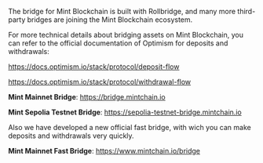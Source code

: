 The bridge for Mint Blockchain is built with Rollbridge, and many more third-party bridges are joining the Mint Blockchain ecosystem.

For more technical details about bridging assets on Mint Blockchain, you can refer to the official documentation of Optimism for deposits and withdrawals:

https://docs.optimism.io/stack/protocol/deposit-flow

https://docs.optimism.io/stack/protocol/withdrawal-flow


<b>Mint Mainnet Bridge</b>: https://bridge.mintchain.io

<b>Mint Sepolia Testnet Bridge</b>: https://sepolia-testnet-bridge.mintchain.io


Also we have developed a new official fast bridge, with wich you can make deposits and withdrawals very quickly.


<b>Mint Mainnet Fast Bridge</b>: https://www.mintchain.io/bridge
